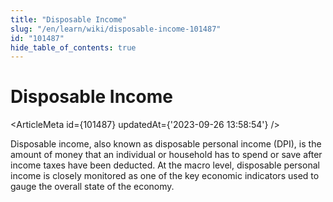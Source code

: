 ```yaml
---
title: "Disposable Income"
slug: "/en/learn/wiki/disposable-income-101487"
id: "101487"
hide_table_of_contents: true
---
```



# Disposable Income

<ArticleMeta id={101487} updatedAt={'2023-09-26 13:58:54'} />
<div className='border-solid border-b border-t-0 my-4 border-[var(--ifm-color-gray-300)]' />

Disposable income, also known as disposable personal income (DPI), is the amount of money that an individual or household has to spend or save after income taxes have been deducted. At the macro level, disposable personal income is closely monitored as one of the key economic indicators used to gauge the overall state of the economy.
